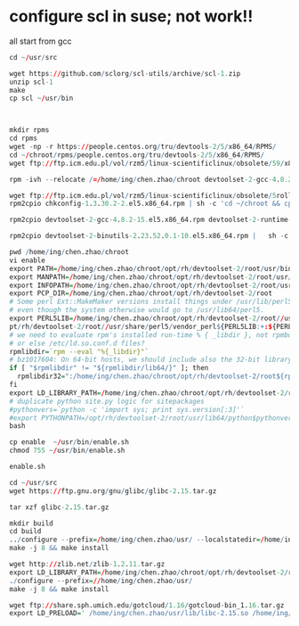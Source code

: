 # configure scl in suse; not work!!

all start from gcc

```r

cd ~/usr/src

wget https://github.com/sclorg/scl-utils/archive/scl-1.zip
unzip scl-1
make 
cp scl ~/usr/bin



mkdir rpms
cd rpms
wget -np -r https://people.centos.org/tru/devtools-2/5/x86_64/RPMS/
cd ~/chroot/rpms/people.centos.org/tru/devtools-2/5/x86_64/RPMS/
wget ftp://ftp.icm.edu.pl/vol/rzm5/linux-scientificlinux/obsolete/59/x86_64/SL/libgomp-4.4.7-1.el5.x86_64.rpm

rpm -ivh --relocate /=/home/ing/chen.zhao/chroot devtoolset-2-gcc-4.8.2-15.el5.x86_64.rpm devtoolset-2-runtime-2.1-3.el5.noarch.rpm scl-utils-20120927-9.el5.x86_64.rpm libgomp-4.4.7-1.el5.x86_64.rpm devtoolset-2-binutils-2.23.52.0.1-10.el5.x86_64.rpm

wget ftp://ftp.icm.edu.pl/vol/rzm5/linux-scientificlinux/obsolete/5rolling/x86_64/SL/chkconfig-1.3.30.2-2.el5.x86_64.rpm
rpm2cpio chkconfig-1.3.30.2-2.el5.x86_64.rpm | sh -c 'cd ~/chroot && cpio -idmv --no-absolute-filenames'

rpm2cpio devtoolset-2-gcc-4.8.2-15.el5.x86_64.rpm devtoolset-2-runtime-2.1-3.el5.noarch.rpm scl-utils-20120927-9.el5.x86_64.rpm libgomp-4.4.7-1.el5.x86_64.rpm |   sh -c 'cd ~/chroot && cpio -idmv --no-absolute-filenames'

rpm2cpio devtoolset-2-binutils-2.23.52.0.1-10.el5.x86_64.rpm |   sh -c 'cd ~/chroot && cpio -idmv --no-absolute-filenames'

pwd /home/ing/chen.zhao/chroot
vi enable
export PATH=/home/ing/chen.zhao/chroot/opt/rh/devtoolset-2/root/usr/bin${PATH:+:${PATH}}
export MANPATH=/home/ing/chen.zhao/chroot/opt/rh/devtoolset-2/root/usr/share/man:$MANPATH
export INFOPATH=/home/ing/chen.zhao/chroot/opt/rh/devtoolset-2/root/usr/share/info${INFOPATH:+:${INFOPATH}}
export PCP_DIR=/home/ing/chen.zhao/chroot/opt/rh/devtoolset-2/root
# Some perl Ext::MakeMaker versions install things under /usr/lib/perl5
# even though the system otherwise would go to /usr/lib64/perl5.
export PERL5LIB=/home/ing/chen.zhao/chroot/opt/rh/devtoolset-2/root//usr/lib64/perl5/vendor_perl:/home/ing/chen.zhao/chroot/opt/rh/devtoolset-2/root/usr/lib/perl5:/home/ing/chen.zhao/chroot/o
pt/rh/devtoolset-2/root//usr/share/perl5/vendor_perl${PERL5LIB:+:${PERL5LIB}}# bz847911 workaround:
# we need to evaluate rpm's installed run-time % { _libdir }, not rpmbuild time
# or else /etc/ld.so.conf.d files?
rpmlibdir=`rpm --eval "%{_libdir}"`
# bz1017604: On 64-bit hosts, we should include also the 32-bit library path.
if [ "$rpmlibdir" != "${rpmlibdir/lib64/}" ]; then
  rpmlibdir32=":/home/ing/chen.zhao/chroot/opt/rh/devtoolset-2/root${rpmlibdir/lib64/lib}"
fi
export LD_LIBRARY_PATH=/home/ing/chen.zhao/chroot/opt/rh/devtoolset-2/root$rpmlibdir$rpmlibdir32${LD_LIBRARY_PATH:+:${LD_LIBRARY_PATH}}
# duplicate python site.py logic for sitepackages
#pythonvers=`python -c 'import sys; print sys.version[:3]'`
#export PYTHONPATH=/opt/rh/devtoolset-2/root/usr/lib64/python$pythonvers/site-packages:/opt/rh/devtoolset-2/root/usr/lib/python$pythonvers/site-packages${PYTHONPATH:+:${PYTHONPATH}}
bash

cp enable  ~/usr/bin/enable.sh
chmod 755 ~/usr/bin/enable.sh

enable.sh

cd ~/usr/src
wget https://ftp.gnu.org/gnu/glibc/glibc-2.15.tar.gz

tar xzf glibc-2.15.tar.gz

mkdir build
cd build
../configure --prefix=/home/ing/chen.zhao/usr/ --localstatedir=/home/ing/chen.zhao/chroot/var
make -j 8 && make install

wget http://zlib.net/zlib-1.2.11.tar.gz
export LD_LIBRARY_PATH=/home/ing/chen.zhao/chroot/opt/rh/devtoolset-2/root/usr/lib64 
./configure --prefix=//home/ing/chen.zhao/usr/
make -j 8 && make install

wget ftp://share.sph.umich.edu/gotcloud/1.16/gotcloud-bin_1.16.tar.gz
export LD_PRELOAD=' /home/ing/chen.zhao/usr/lib/libc-2.15.so /home/ing/chen.zhao/usr/lib/libz.so.1.2.11 ' 



```
